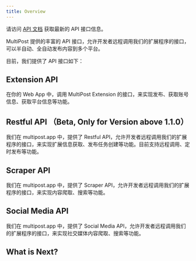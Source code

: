 ```yaml
---
title: Overview
---
```


<Callout title="API 文档">
  请访问 <a href="https://api-docs.multipost.app/" target="_blank">API 文档</a> 获取最新的 API 接口信息。
</Callout>

MultiPost 提供的丰富的 API 接口，允许开发者远程调用我们的扩展程序的接口，可以半自动、全自动发布内容到多个平台。

目前，我们提供了 API 接口如下：

## Extension API

在你的 Web App 中，调用 MultiPost Extension 的接口，来实现发布、获取账号信息、获取平台信息等功能。

## Restful API （Beta, Only for Version above 1.1.0）

我们在 multipost.app 中，提供了 Restful API，允许开发者远程调用我们的扩展程序的接口，来实现扩展信息获取、发布任务创建等功能。目前支持远程调用、定时发布等功能。

## Scraper API

我们在 multipost.app 中，提供了 Scraper API，允许开发者远程调用我们的扩展程序的接口，来实现内容爬取、搜索等功能。

## Social Media API

我们在 multipost.app 中，提供了 Social Media API，允许开发者远程调用我们的扩展程序的接口，来实现社交媒体内容爬取、搜索等功能。

## What is Next?

<Cards>
  <Card title="Learn more about Extension API" href="https://api-docs.multipost.app/" />
  <Card title="Learn more about Restful API" href="https://api-docs.multipost.app/" />
  <Card title="MultiPost" href="https://multipost.app" />
  <Card title="User Guide" href="/docs/user-guide" />
</Cards>
